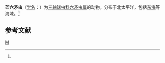 {{Speciesbox
| genus = Hexalonche
| species = aristarchi
| authority = ([[恩斯特·海克尔|Haeckel]], 1887)<ref name='id9010'>{{cite web| url =http://www.bioinfo.cn/db05/BjdwSpecies.php?action=view&id=9010| title =芒六矛虫| work =《中国动物物种编目数据库》| publisher =中国科学院微生物研究所| author =中国科学院动物研究所| accessdate =2009-04-16| deadurl =yes| archiveurl =https://web.archive.org/web/20160305013954/http://www.bioinfo.cn/db05/BjdwSpecies.php?action=view&id=9010| archivedate =2016-03-05}}</ref>
}}

'''芒六矛虫'''（[[学名|学名]]：{{lang|la|''Hexalonche aristarchi''}}）为[[三轴球虫科|三轴球虫科]][[六矛虫属|六矛虫属]]的动物。分布于北太平洋，包括[[东海|东海]]等海域。<ref name='id9010'/>

== 参考文献 ==
{{reflist}}

{{Taxonbar}}

[[Category:六矛虫属|M]]


{{放射虫小作品}}
